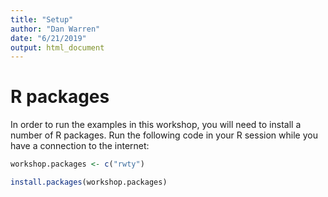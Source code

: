 ```yaml
---
title: "Setup"
author: "Dan Warren"
date: "6/21/2019"
output: html_document
---
```


# R packages

In order to run the examples in this workshop, you will need to install a number of R packages.  Run the following code in your R session while you have a connection to the internet:

```r
workshop.packages <- c("rwty")

install.packages(workshop.packages)
```

